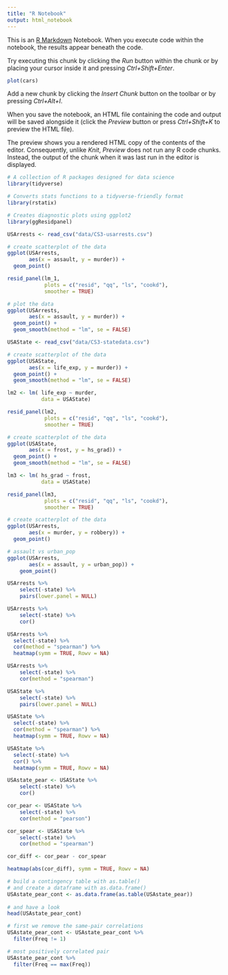 ```yaml
---
title: "R Notebook"
output: html_notebook
---
```


This is an [R Markdown](http://rmarkdown.rstudio.com) Notebook. When you execute code within the notebook, the results appear beneath the code. 

Try executing this chunk by clicking the *Run* button within the chunk or by placing your cursor inside it and pressing *Ctrl+Shift+Enter*. 

```r
plot(cars)
```

Add a new chunk by clicking the *Insert Chunk* button on the toolbar or by pressing *Ctrl+Alt+I*.

When you save the notebook, an HTML file containing the code and output will be saved alongside it (click the *Preview* button or press *Ctrl+Shift+K* to preview the HTML file).

The preview shows you a rendered HTML copy of the contents of the editor. Consequently, unlike *Knit*, *Preview* does not run any R code chunks. Instead, the output of the chunk when it was last run in the editor is displayed.

```r
# A collection of R packages designed for data science
library(tidyverse)

# Converts stats functions to a tidyverse-friendly format
library(rstatix)

# Creates diagnostic plots using ggplot2
library(ggResidpanel)
```


```r
USArrests <- read_csv("data/CS3-usarrests.csv")
```

```r
# create scatterplot of the data
ggplot(USArrests,
       aes(x = assault, y = murder)) +
  geom_point()
```

```r
resid_panel(lm_1,
            plots = c("resid", "qq", "ls", "cookd"),
            smoother = TRUE)
```

```r
# plot the data
ggplot(USArrests,
       aes(x = assault, y = murder)) +
  geom_point() +
  geom_smooth(method = "lm", se = FALSE)
```

```r
USAState <- read_csv("data/CS3-statedata.csv")
```

```r
# create scatterplot of the data
ggplot(USAState,
       aes(x = life_exp, y = murder)) +
  geom_point() +
  geom_smooth(method = "lm", se = FALSE)
```

```r
lm2 <- lm( life_exp ~ murder,
           data = USAState)
```

```r
resid_panel(lm2,
            plots = c("resid", "qq", "ls", "cookd"),
            smoother = TRUE)
```

```r
# create scatterplot of the data
ggplot(USAState,
       aes(x = frost, y = hs_grad)) +
  geom_point() +
  geom_smooth(method = "lm", se = FALSE)
```

```r
lm3 <- lm( hs_grad ~ frost,
           data = USAState)
```

```r
resid_panel(lm3,
            plots = c("resid", "qq", "ls", "cookd"),
            smoother = TRUE)
```



```r
# create scatterplot of the data
ggplot(USArrests,
       aes(x = murder, y = robbery)) +
  geom_point()
```

```r
# assault vs urban_pop
ggplot(USArrests,
       aes(x = assault, y = urban_pop)) +
    geom_point()
```

```r
USArrests %>% 
    select(-state) %>% 
    pairs(lower.panel = NULL)
```

```r
USArrests %>% 
    select(-state) %>% 
    cor()
```

```r
USArrests %>% 
  select(-state) %>% 
  cor(method = "spearman") %>% 
  heatmap(symm = TRUE, Rowv = NA)
```

```r
USArrests %>% 
    select(-state) %>% 
    cor(method = "spearman")
```


```r
USAState %>% 
    select(-state) %>% 
    pairs(lower.panel = NULL)
```

```r
USAState %>% 
  select(-state) %>% 
  cor(method = "spearman") %>% 
  heatmap(symm = TRUE, Rowv = NA)
```
```r
USAState %>% 
  select(-state) %>% 
  cor() %>% 
  heatmap(symm = TRUE, Rowv = NA)
```

```r
USAstate_pear <- USAState %>% 
    select(-state) %>% 
    cor()
```

```r
cor_pear <- USAState %>% 
    select(-state) %>% 
    cor(method = "pearson")

cor_spear <- USAState %>% 
    select(-state) %>% 
    cor(method = "spearman")
```

```r
cor_diff <- cor_pear - cor_spear
```

```r
heatmap(abs(cor_diff), symm = TRUE, Rowv = NA)
```




```r
# build a contingency table with as.table()
# and create a dataframe with as.data.frame()
USAstate_pear_cont <- as.data.frame(as.table(USAstate_pear))
    
# and have a look
head(USAstate_pear_cont)
```


```r
# first we remove the same-pair correlations
USAstate_pear_cont <- USAstate_pear_cont %>% 
  filter(Freq != 1)

# most positively correlated pair
USAstate_pear_cont %>% 
  filter(Freq == max(Freq))
```


